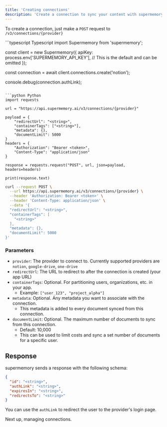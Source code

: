 ```yaml
---
title: 'Creating connections'
description: 'Create a connection to sync your content with supermemory'
---
```


To create a connection, just make a `POST` request to `/v3/connections/{provider}`

<CodeGroup>
```typescript Typescript
import Supermemory from 'supermemory';

const client = new Supermemory({
  apiKey: process.env['SUPERMEMORY_API_KEY'], // This is the default and can be omitted
});

const connection = await client.connections.create('notion');

console.debug(connection.authLink);
```

```python Python
import requests

url = "https://api.supermemory.ai/v3/connections/{provider}"

payload = {
    "redirectUrl": "<string>",
    "containerTags": ["<string>"],
    "metadata": {},
    "documentLimit": 5000
}
headers = {
    "Authorization": "Bearer <token>",
    "Content-Type": "application/json"
}

response = requests.request("POST", url, json=payload, headers=headers)

print(response.text)
```

```bash cURL
curl --request POST \
  --url https://api.supermemory.ai/v3/connections/{provider} \
  --header 'Authorization: Bearer <token>' \
  --header 'Content-Type: application/json' \
  --data '{
  "redirectUrl": "<string>",
  "containerTags": [
    "<string>"
  ],
  "metadata": {},
  "documentLimit": 5000
}'
```
</CodeGroup>

### Parameters

- `provider`: The provider to connect to. Currently supported providers are `notion`, `google-drive`, `one-drive`
- `redirectUrl`: The URL to redirect to after the connection is created (your app URL)
- `containerTags`: Optional. For partitioning users, organizations, etc. in your app.
    - Example: `["user_123", "project_alpha"]`
- `metadata`: Optional. Any metadata you want to associate with the connection.
    - This metadata is added to every document synced from this connection.
- `documentLimit`: Optional. The maximum number of documents to sync from this connection.
    - Default: 10,000
    - This can be used to limit costs and sync a set number of documents for a specific user.


## Response

supermemory sends a response with the following schema:
```json
{
  "id": "<string>",
  "authLink": "<string>",
  "expiresIn": "<string>",
  "redirectsTo": "<string>"
}
```

You can use the `authLink` to redirect the user to the provider's login page.

Next up, managing connections. 
